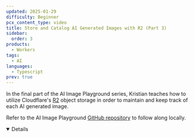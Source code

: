 ```yaml
---
updated: 2025-01-29
difficulty: Beginner
pcx_content_type: video
title: Store and Catalog AI Generated Images with R2 (Part 3)
sidebar:
  order: 3
products:
  - Workers
tags:
  - AI
languages:
  - Typescript
prev: true
---
```



In the final part of the AI Image Playground series, Kristian teaches how to utilize Cloudflare's [R2](/r2) object storage in order to maintain and keep track of each AI generated image.

<Stream
	id="86488269da24984c76fb10f69f4abb44"
	title="Store and Catalog AI Generated Images (Part 3)"
	thumbnail="2.5s"
	showMoreVideos={false}
/>

Refer to the AI Image Playground [GitHub repository](https://github.com/kristianfreeman/workers-ai-image-playground) to follow along locally.

<Details header="Video series" open>

<DirectoryListing folder="workers-ai/guides/tutorials/image-generation-playground" />

</Details>

